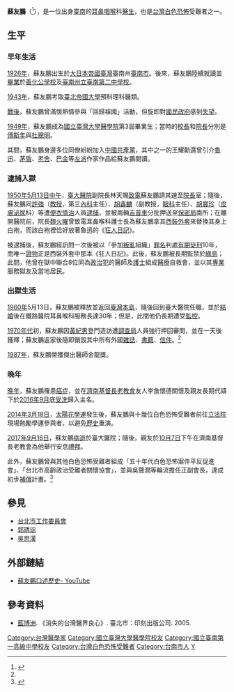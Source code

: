 {{for|歌手|蘇有朋}}
'''蘇友鵬'''（{{bd|1926年|1月12日|2017年|9月16日|catIdx=Su蘇}}<ref name=":0">{{Cite news|url=https://opinion.udn.com/opinion/story/10124/2710252|title=陳昱齊／時間是轉型正義的敵人：記白色恐怖受難者蘇友鵬醫師|author=|date=|work=|newspaper=鳴人堂|accessdate=2017-10-18|language=zh-TW|archive-date=2021-01-23|archive-url=https://web.archive.org/web/20210123012912/https://opinion.udn.com/opinion/story/10124/2710252|dead-url=no}}</ref>），是一位出身[[臺南|臺南]]的[[耳|耳]][[鼻|鼻]][[咽喉|咽喉]]科[[醫生|醫生]]，也是[[台灣白色恐怖|台灣白色恐怖]]受難者之一。

== 生平 ==

=== 早年生活 ===
[[1926年臺灣|1926年]]，蘇友鵬出生於[[大日本帝國臺灣|大日本帝國臺灣]]臺南州[[臺南市_(州轄市)|臺南市]]。後來，蘇友鵬陸續就讀並[[畢業|畢業]]於[[善化公學校|善化公學校]]及[[臺南州立臺南第二中學校|臺南州立臺南第二中學校]]。

[[1943年臺灣|1943年]]，蘇友鵬考取[[臺北帝國大學|臺北帝國大學]]預科理科醫類。

[[臺灣戰後時期|戰後]]，蘇友鵬曾滿懷熱情參與「回歸祖國」活動，但旋即對[[國民政府|國民政府]]感到[[失望|失望]]。

[[1949年臺灣|1949年]]，蘇友鵬成為[[國立臺灣大學醫學院|國立臺灣大學醫學院]]第3屆畢業生；當時的[[校長|校長]]和[[院长_(学院)|院長]]分別是[[傅斯年|傅斯年]]與[[杜聰明|杜聰明]]。

其間，蘇友鵬身邊多位同僚紛紛加入[[中國共產黨|中國共產黨]]，其中之一的王耀勳還曾引介[[魯迅|魯迅]]、[[茅盾|茅盾]]、[[老舍|老舍]]、[[巴金|巴金]]等[[左派|左派]]作家作品給蘇友鵬閱讀。

=== 逮捕入獄 ===
[[1950年臺灣|1950年]][[5月13日|5月13日]][[中午|中午]]，[[臺大醫院|臺大醫院]]副院長林天賜[[打電話|致電]]蘇友鵬請其速至[[院長|院長]]室；隨後，蘇友鵬同[[許強|許強]]（[[教授|教授]]，第三[[內科學|內科]]主任）、[[胡鑫麟|胡鑫麟]]（副教授，[[眼科|眼科]]主任）、[[胡寶珍|胡寶珍]]（[[皮膚科|皮膚]][[泌尿|泌尿]]科）等遭[[便衣警察|便衣]][[情治單位|情治]]人員[[逮捕|逮捕]]，並被兩輛[[吉普車|吉普車]]分批押送至[[國民政府軍事委員會調查統計局|保密局]]南所；在離開醫院前，院長[[魏火曜|魏火曜]]曾致電耳鼻喉科護士長為蘇友鵬拿其[[西裝|西裝]][[外套|外套]]來替換其身上白袍，而該白袍裡恰好放著魯迅的《[[狂人日記|狂人日記]]》。

被逮捕後，蘇友鵬經訊問一次後被以「參加[[叛亂|叛亂]]組織」[[罪名|罪名]]判處[[有期徒刑|有期徒刑]]10年，而唯一[[證物|證物]]正是西裝外套中那本《狂人日記》。此後，蘇友鵬被長期監禁於[[綠島|綠島]]；此間，他曾在獄中聯合8位同為[[政治犯|政治犯]]的醫師及[[護士|護士]]組成[[醫療|醫療]]自救會，並以其[[專業|專業]]服務獄友及當地居民。

=== 出獄生活 ===
[[1960年臺灣|1960年]]5月13日，蘇友鵬被釋放並返回[[臺灣本島|臺灣本島]]，隨後回到臺大醫院任職，並於[[結婚|結婚]]後在鐵路醫院耳鼻喉科服務長達30年；但是，此間他仍長期遭受[[監控|監控]]。

[[1970年代臺灣|1970年代]]初，蘇友鵬因[[黃紀男|黃紀男]]登門造訪遭[[法務部調查局|調查局]]人員強行押回審問，並在一天後獲釋；蘇友鵬返家後隨即銷毀其中所有外國[[雜誌|雜誌]]、[[書籍|書籍]]、[[信件|信件]]。<ref name=":0" />

[[1987年臺灣|1987年]]，蘇友鵬榮獲傑出醫師金龍獎。

=== 晚年 ===
[[晚年|晚年]]，蘇友鵬罹患[[癌症|癌症]]，並在[[濟南基督長老教會|濟南基督長老教會]]友人李詹懷德關懷及親友長期代禱下於[[2016年臺灣|2016年]][[9月|9月]]底[[受洗|受洗]]歸入主名。

[[2014年臺灣|2014年]][[3月18日|3月18日]]，[[太陽花學運|太陽花學運]]發生後，蘇友鵬與十幾位白色恐怖受難者前往[[立法院|立法院]]現場勉勵學運參與者，以避免[[歷史|歷史]]重演。

[[2017年臺灣|2017年]][[9月16日|9月16日]]，蘇友鵬[[病逝|病逝]]於臺大醫院；隨後，親友於[[10月7日|10月7日]]下午在濟南基督長老教會為他舉行安息[[彌撒|禮拜]]。

此外，蘇友鵬曾與其他白色恐怖受難者組成「五十年代白色恐怖案件平反促進會」、「台北市高齡政治受難者關懷協會」，並與吳聲潤等輪流擔任正副會長，達成初步[[補償|補償]]計畫。<ref>{{Cite web|url=http://tcnn.org.tw/archives/27405|title=蘇友鵬醫師安息禮拜 留下典範 盼促世代正義|accessdate=2017-10-18|author=|date=|last=huisiok|work=台灣教會公報新聞網|publisher=|language=zh-hant|archive-date=2019-06-29|archive-url=https://web.archive.org/web/20190629160224/https://tcnn.org.tw/archives/27405|dead-url=no}}</ref>

== 參見 ==
* [[台北市工作委員會|台北市工作委員會]]
* [[郭琇琮|郭琇琮]]
* [[吳思漢|吳思漢]]

==外部鏈結==
*[https://www.youtube.com/watch?v=kTFv6TAzju4 蘇友鵬口述歷史- YouTube]

==參考資料==
{{Reflist}}
* [[藍博洲|藍博洲]]. 《消失的台灣醫界良心》. 臺北市：印刻出版公司. 2005.

{{DEFAULTSORT:Su蘇}}
[[Category:台灣醫學家|Category:台灣醫學家]]
[[Category:國立臺灣大學醫學院校友|Category:國立臺灣大學醫學院校友]]
[[Category:國立臺南第一高級中學校友|Category:國立臺南第一高級中學校友]]
[[Category:台灣白色恐怖受難者|Category:台灣白色恐怖受難者]]
[[Category:台南市人|Category:台南市人]]
[[Category:蘇姓|Y]]